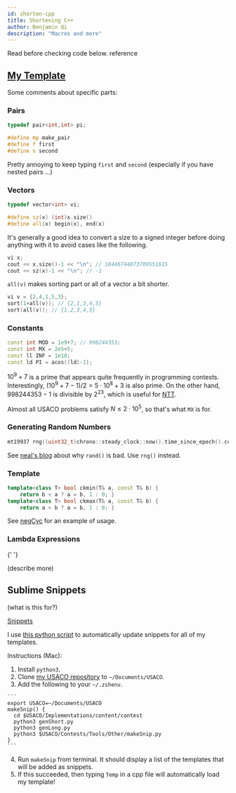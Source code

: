```yaml
---
id: shorten-cpp
title: Shortening C++
author: Benjamin Qi
description: "Macros and more"
---
```


<resources>
  <resource source="CPH" title="1.4 - Shortening Code" starred>
    Read before checking code below.
  </resource>
  <resource source="GFG" url="cc-preprocessors" title="Macros"></resource>
  <resource
    source="GCC"
    url="https://gcc.gnu.org/onlinedocs/cpp/Macros.html"
    title="Online Docs - Macros"
  >
    reference
  </resource>
</resources>

## [My Template](https://github.com/bqi343/USACO/blob/master/Implementations/content/contest/template.cpp)

Some comments about specific parts:

### Pairs

```cpp
typedef pair<int,int> pi;

#define mp make_pair
#define f first
#define s second
```

Pretty annoying to keep typing `first` and `second` (especially if you have nested pairs ...)

### Vectors

```cpp
typedef vector<int> vi;

#define sz(x) (int)x.size()
#define all(x) begin(x), end(x)
```

It's generally a good idea to convert a size to a signed integer before doing anything with it to avoid cases like the following.

```cpp
vi x;
cout << x.size()-1 << "\n"; // 18446744073709551615
cout << sz(x)-1 << "\n"; // -1
```

`all(v)` makes sorting part or all of a vector a bit shorter.

```cpp
vi v = {2,4,1,5,3};
sort(1+all(v)); // {2,1,3,4,5}
sort(all(v)); // {1,2,3,4,5}
```

### Constants

```cpp
const int MOD = 1e9+7; // 998244353;
const int MX = 2e5+5;
const ll INF = 1e18;
const ld PI = acos((ld)-1);
```

$10^9+7$ is a prime that appears quite frequently in programming contests. Interestingly, $(10^9+7-1)/2=5\cdot 10^8+3$ is also prime. On the other hand, $998244353-1$ is divisible by $2^{23}$, which is useful for [NTT](<https://en.wikipedia.org/wiki/Discrete_Fourier_transform_(general)#Number-theoretic_transform>).

Almost all USACO problems satisfy $N\le 2\cdot 10^5$, so that's what `MX` is for.

### Generating Random Numbers

```cpp
mt19937 rng((uint32_t)chrono::steady_clock::now().time_since_epoch().count());
```

See [neal's blog](https://codeforces.com/blog/entry/61587) about why `rand()` is bad. Use `rng()` instead.

### Template

```cpp
template<class T> bool ckmin(T& a, const T& b) {
	return b < a ? a = b, 1 : 0; }
template<class T> bool ckmax(T& a, const T& b) {
	return a < b ? a = b, 1 : 0; }
```

See [negCyc](<https://github.com/bqi343/USACO/blob/master/Implementations/content/graphs%20(12)/Basics/NegativeCycle%20(7.3).h>) for an example of usage.

### Lambda Expressions

<resources>
  <resource
    source="GFG"
    url="lambda-expression-in-c"
    title="Lambda Expressions in C++"
  >
    {' '}
  </resource>
</resources>

(describe more)

## Sublime Snippets

(what is this for?)

[Snippets](https://www.granneman.com/webdev/editors/sublime-text/top-features-of-sublime-text/quickly-insert-text-and-code-with-sublime-text-snippets)

I use [this python script](https://github.com/bqi343/USACO/blob/master/Contests/Tools/Other/makeSnip.py) to automatically update snippets for all of my templates.

Instructions (Mac):

  1. Install `python3`.
  2. Clone [my USACO repository](https://github.com/bqi343/USACO) to  `~/Documents/USACO`.
  3. Add the following to your `~/.zshenv`.

    ```
    export USACO=~/Documents/USACO
    makeSnip() {
      cd $USACO/Implementations/content/contest
      python3 genShort.py
      python3 genLong.py
      python3 $USACO/Contests/Tools/Other/makeSnip.py
    }
    ```

  4. Run `makeSnip` from terminal. It should display a list of the templates that will be added as snippets.
  5. If this succeeded, then typing `Temp` in a cpp file will automatically load my template!